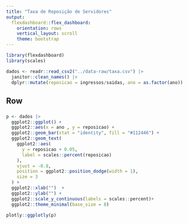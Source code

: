 ```yaml
---
title: "Taxa de Reposição de Servidores"
output: 
  flexdashboard::flex_dashboard:
    orientation: rows
    vertical_layout: scroll
    theme: bootstrap
---
```



```r
library(flexdashboard)
library(scales)

dados <- readr::read_csv2("../data-raw/taxa.csv") |> 
  janitor::clean_names() |> 
  dplyr::mutate(reposicao = ingressos/saidas, ano = as.factor(ano)) 


```

Row {data-height=200, data-width=350}
-------------------------------------
###

```r

p <- dados |> 
  ggplot2::ggplot() +
  ggplot2::aes(x = ano , y = reposicao) +
  ggplot2::geom_bar(stat = "identity", fill = "#112446") +
  ggplot2::geom_text(
    ggplot2::aes(
      y = reposicao + 0.05,
      label = scales::percent(reposicao) 
    ),
    vjust = -0.8,
    position = ggplot2::position_dodge(width = 1), 
    size = 3
  ) +
  ggplot2::xlab("")  +
  ggplot2::ylab("") +
  ggplot2::scale_y_continuous(labels = scales::percent)+
  ggplot2::theme_minimal(base_size = 8)

plotly::ggplotly(p)

```

<!-- Row {data-height=100,  data-width=350} -->
<!-- ------------------------------------- -->
<!-- ### -->

<!-- ```{r, fig.width=5, fig.height=5 } -->
<!-- library(gt) -->
<!-- tab <- readr::read_csv2("../data-raw/tabela.csv") -->
<!-- tab %>% knitr::kable(label = NA) -->
<!--   # gt() %>% -->
<!--   # tab_style( -->
<!--   #     style = cell_text(size = px(12)), -->
<!--   #   locations = cells_column_labels() -->
<!--   # ) |>  -->
<!--   # tab_style( -->
<!--   #     style = cell_text(size = px(12)), -->
<!--   #   locations = cells_body() -->
<!--   # ) -->
<!-- ``` -->

